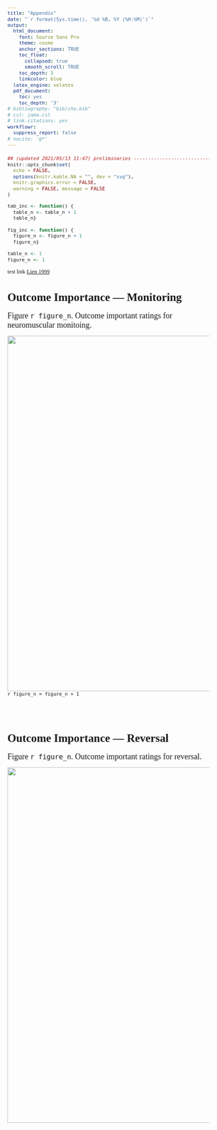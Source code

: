 ```yaml
---
title: "Appendix"
date: "`r format(Sys.time(), '%d %B, %Y (%H:%M)')`"
output:
  html_document:
    font: Source Sans Pro
    theme: cosmo
    anchor_sections: TRUE
    toc_float: 
      collapsed: true
      smooth_scroll: TRUE
    toc_depth: 3
    linkcolor: blue
  latex_engine: xelatex
  pdf_document:
    toc: yes
    toc_depth: '3'
# bibliography: "bib/cho.bib"
# csl: jama.csl
# link-citations: yes
workflowr:
  suppress_report: false
# nocite: '@*'
---
```


#### 

```{=html}
<style type="text/css">
  body{
  font-size: 9.5pt;
  font-family: Source Sans Pro;
}

.list-group-item.active, .list-group-item.active:hover, .list-group-item.active:focus {
  color: #090909;
  background-color: #0909093d;
}

.lightable-classic.lightable-hover tbody tr:hover {
    background-color: #c5d4e4;
}
.btn-xs, .btn-group-xs>.btn { 
display: none; 
}

.btn-default {
display: none !important; 
}

:target {  /* fix target location so caption appears */
    display: block;    
    position: relative;     
    top: 10px;
    visibility: hidden;
}

</style>
```

```r
## (updated 2021/05/13 11:47) preliminaries -------------------------------
knitr::opts_chunk$set(
  echo = FALSE, 
  options(knitr.kable.NA = "", dev = "svg"), 
  knitr.graphics.error = FALSE,
  warning = FALSE, message = FALSE
)

tab_inc <- function() {
  table_n <- table_n + 1
  table_n}

fig_inc <- function() {
  figure_n <- figure_n + 1
  figure_n}

table_n <- 1
figure_n <- 1
```



test link
[Lien 1999](evidence_tables.html#1188)


# **Outcome Importance — Monitoring**

<font size = 4> Figure `r figure_n`. Outcome important ratings for neuromuscular monitoing. </font>

<img src="assets/nmbImportanceMonitoring.png" style="width:800px;" align="left"/>

`r figure_n = figure_n + 1`

<br/><br/>

# **Outcome Importance — Reversal**

<font size = 4> Figure `r figure_n`. Outcome important ratings for reversal. </font>

<img src="assets/nmbImportanceReversal.png" style="width:800px;" align="left"/>

